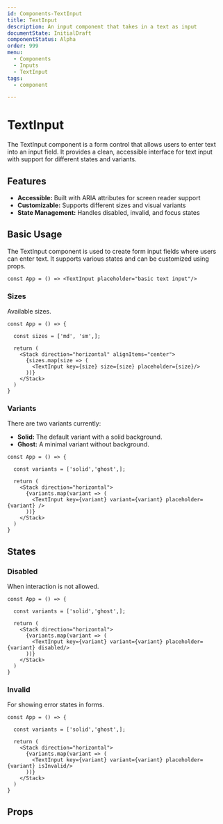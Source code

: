 ```yaml
---
id: Components-TextInput
title: TextInput
description: An input component that takes in a text as input
documentState: InitialDraft
componentStatus: Alpha
order: 999
menu:
  - Components
  - Inputs
  - TextInput
tags:
  - component

---
```


# TextInput

The TextInput component is a form control that allows users to enter text into
an input field. It provides a clean, accessible interface for text input with
support for different states and variants.

## Features

- **Accessible:** Built with ARIA attributes for screen reader support
- **Customizable:** Supports different sizes and visual variants
- **State Management:** Handles disabled, invalid, and focus states

## Basic Usage

The TextInput component is used to create form input fields where users can enter text. It supports various states and can be customized using props.

```jsx-live
const App = () => <TextInput placeholder="basic text input"/>
```

### Sizes

Available sizes.

```jsx-live
const App = () => {

  const sizes = ['md', 'sm',];

  return (
    <Stack direction="horizontal" alignItems="center">
      {sizes.map(size => (
        <TextInput key={size} size={size} placeholder={size}/>
      ))}
    </Stack>
  )
}
```

### Variants

There are two variants currently:
- **Solid:** The default variant with a solid background.
- **Ghost:** A minimal variant without background.


```jsx-live
const App = () => {

  const variants = ['solid','ghost',];

  return (
    <Stack direction="horizontal">
      {variants.map(variant => (
        <TextInput key={variant} variant={variant} placeholder={variant} />
      ))}
    </Stack>
  )
}
```

## States

### Disabled

When interaction is not allowed.

```jsx-live
const App = () => {

  const variants = ['solid','ghost',];

  return (
    <Stack direction="horizontal">
      {variants.map(variant => (
        <TextInput key={variant} variant={variant} placeholder={variant} disabled/>
      ))}
    </Stack>
  )
}
```

### Invalid

For showing error states in forms.

```jsx-live
const App = () => {

  const variants = ['solid','ghost',];

  return (
    <Stack direction="horizontal">
      {variants.map(variant => (
        <TextInput key={variant} variant={variant} placeholder={variant} isInvalid/>
      ))}
    </Stack>
  )
}
```

## Props

<PropTable id="TextInput" />
